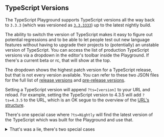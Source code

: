 ## TypeScript Versions

The TypeScript Playground supports TypeScript versions all the way back to `3.3.3` (which was versioned as [`3.3.3333`](https://github.com/Microsoft/TypeScript/issues/30032)) up to the latest nightly build.

The ability to switch the version of TypeScript makes it easy to figure out potential regressions and to be able to let people test out new language features without having to upgrade their projects to (potentially) an unstable version of TypeScript. You can access the list of production TypeScript versions via a dropdown in the editor's toolbar inside the Playground. If there's a current beta or rc, that will show at the top.

The dropdown shows the highest patch version for a TypeScript release, but that is not every version available. You can refer to these two JSON files for the full list of [release versions](https://typescript.azureedge.net/indexes/releases.json) and [pre-release versions](https://typescript.azureedge.net/indexes/pre-releases.json).

Setting a TypeScript version will append `?ts=[version]` to your URL and reload. For example, setting the TypeScript version to 4.3.5 will add `?ts=4.3.5` to the URL, which is an OK segue to the overview of the [URL's structure](/play#handbook-10).

There's one special case where `?ts=Nightly` will find the latest version of the TypeScript which was built for the Playground and use that.

<details>
<summary>That's was a lie, there's two special cases</summary>

Funny enough, what really does feel like a security hole in Firefox/Chromium browsers (_to this author_) is that web pages in those browsers can arbitrarily load JavaScript from `localhost`. This "feature" is abused to support Plugin development environments inside the production version of the TypeScript website.

This same system can be used to load up a development version of TypeScript from your computer, there is a [script inside the TypeScript compiler](https://github.com/microsoft/TypeScript/blob/main/scripts/createPlaygroundBuild.js) which starts up a web server in node and hooks your local copy to the Playground.

</details>
